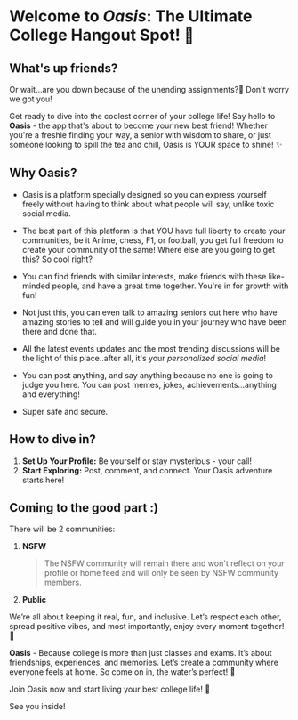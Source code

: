 # 

# **Welcome to _Oasis_: The Ultimate College Hangout Spot! 🌴**


## What's up friends? 

Or wait...are you down because of the unending assignments?🥺 Don't worry we got you!

Get ready to dive into the coolest corner of your college life! Say hello to **Oasis** - the app that's about to become your new best friend! Whether you're a freshie finding your way, a senior with wisdom to share, or just someone looking to spill the tea and chill, Oasis is YOUR space to shine! ✨

## **Why Oasis?**

+ Oasis is a platform specially designed so you can express yourself freely without having to think about what people will say, unlike toxic social media.
  
+ The best part of this platform is that YOU have full liberty to create your communities, be it Anime, chess, F1, or football, you get full freedom to create your community of the same! Where else are you going to get this? So cool right?
+ You can find friends with similar interests, make friends with these like-minded people, and have a great time together. You're in for growth with fun!
+ Not just this, you can even talk to amazing seniors out here who have amazing stories to tell and will guide you in your journey who have been there and done that.
+ All the latest events updates and the most trending discussions will be the light of this place..after all, it's your *personalized social media*!
+ You can post anything, and say anything because no one is going to judge you here. You can post memes, jokes, achievements...anything and everything!
+ Super safe and secure.

## **How to dive in?**

1. **Set Up Your Profile:** Be yourself or stay mysterious - your call!
2. **Start Exploring:** Post, comment, and connect. Your Oasis adventure starts here!

## Coming to the good part :)
There will be 2 communities:

1. **NSFW**
   >The NSFW community will remain there and won't reflect on your profile or home feed and will only be seen by NSFW community members.
2. **Public**


We’re all about keeping it real, fun, and inclusive. Let’s respect each other, spread positive vibes, and most importantly, enjoy every moment together! 🤝

**Oasis** - Because college is more than just classes and exams. It’s about friendships, experiences, and memories. Let’s create a community where everyone feels at home. So come on in, the water’s perfect! 🌊

Join Oasis now and start living your best college life! 🚀

See you inside! 
